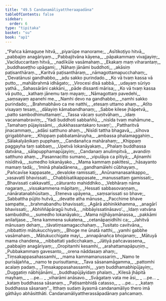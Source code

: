 ```yaml
---
title: "49.5 Candanamāliyattheraapadāna"
tableOfContents: false
sidebar:
  order: 6
type: "tipitaka"
basket: "su"
book: "ap1"
---
```



<DynamicBreadcrumb />

<Division number="75" book="ap1">

<Paragraph number="6268" type="verses" book="ap1">
_“Pañca kāmaguṇe hitvā,_  
_piyarūpe manorame;_  
_Asītikoṭiyo hitvā,_  
_pabbajiṃ anagāriyaṃ._  

</Paragraph>

</Division>
<Division number="76" book="ap1">

<Paragraph number="6269" type="verses" book="ap1">
_Pabbajitvāna kāyena,_  
_pāpakammaṃ vivajjayiṃ;_  
_Vacīduccaritaṃ hitvā,_  
_nadīkūle vasāmahaṃ._  

</Paragraph>

</Division>
<Division number="77" book="ap1">

<Paragraph number="6270" type="verses" book="ap1">
_Ekakaṃ maṃ viharantaṃ,_  
_buddhaseṭṭho upāgami;_  
_Nāhaṃ jānāmi buddhoti,_  
_akāsiṃ paṭisanthāraṃ._  

</Paragraph>

</Division>
<Division number="78" book="ap1">

<Paragraph number="6271" type="verses" book="ap1">
_Karitvā paṭisanthāraṃ,_  
_nāmagottamapucchahaṃ;_  
_‘Devatānusi gandhabbo,_  
_adu sakko purindado._  

</Paragraph>

</Division>
<Division number="79" book="ap1">

<Paragraph number="6272" type="verses" book="ap1">
_Ko vā tvaṃ kassa vā putto,_  
_mahābrahmā idhāgato;_  
_Virocesi disā sabbā,_  
_udayaṃ sūriyo yathā._  

</Paragraph>

</Division>
<Division number="80" book="ap1">

<Paragraph number="6273" type="verses" book="ap1">
_Sahassārāni cakkāni,_  
_pāde dissanti mārisa;_  
_Ko vā tvaṃ kassa vā putto,_  
_kathaṃ jānemu taṃ mayaṃ;_  
_Nāmagottaṃ pavedehi,_  
_saṃsayaṃ apanehi me._  

</Paragraph>

</Division>
<Division number="81" book="ap1">

<Paragraph number="6274" type="verses" book="ap1">
_Namhi devo na gandhabbo,_  
_namhi sakko purindado;_  
_Brahmabhāvo ca me natthi,_  
_etesaṃ uttamo ahaṃ._  

</Paragraph>

</Division>
<Division number="82" book="ap1">

<Paragraph number="6275" type="verses" book="ap1">
_Atīto visayaṃ tesaṃ,_  
_dālayiṃ kāmabandhanaṃ;_  
_Sabbe kilese jhāpetvā,_  
_patto sambodhimuttamaṃ’._  

</Paragraph>

</Division>
<Division number="83" book="ap1">

<Paragraph number="6276" type="verses" book="ap1">
_Tassa vācaṃ suṇitvāhaṃ,_  
_idaṃ vacanamabraviṃ;_  
_‘Yadi buddhoti sabbaññū,_  
_nisīda tvaṃ mahāmune._  

</Paragraph>

</Division>
<Division number="84" book="ap1">

<Paragraph number="6277" type="verses" book="ap1">
_Tamahaṃ pūjayissāmi,_  
_dukkhassantakaro tuvaṃ’;_  
_Pattharitvā jinacammaṃ,_  
_adāsi satthuno ahaṃ._  

</Paragraph>

</Division>
<Division number="85" book="ap1">

<Paragraph number="6278" type="verses" book="ap1">
_Nisīdi tattha bhagavā,_  
_sīhova girigabbhare;_  
_Khippaṃ pabbatamāruyha,_  
_ambassa phalamaggahiṃ._  

</Paragraph>

</Division>
<Division number="86" book="ap1">

<Paragraph number="6279" type="verses" book="ap1">
_Sālakalyāṇikaṃ pupphaṃ,_  
_Candanañca mahārahaṃ;_  
_Khippaṃ paggayha taṃ sabbaṃ,_  
_Upetvā lokanāyakaṃ._  

</Paragraph>

</Division>
<Division number="87" book="ap1">

<Paragraph number="6280" type="verses" book="ap1">
_Phalaṃ buddhassa datvāna,_  
_sālapupphamapūjayiṃ;_  
_Candanaṃ anulimpitvā,_  
_avandiṃ satthuno ahaṃ._  

</Paragraph>

</Division>
<Division number="88" book="ap1">

<Paragraph number="6281" type="verses" book="ap1">
_Pasannacitto sumano,_  
_vipulāya ca pītiyā;_  
_Ajinamhi nisīditvā,_  
_sumedho lokanāyako._  

</Paragraph>

</Division>
<Division number="89" book="ap1">

<Paragraph number="6282" type="verses" book="ap1">
_Mama kammaṃ pakittesi,_  
_hāsayanto mamaṃ tadā;_  
_‘Iminā phaladānena,_  
_gandhamālehi cūbhayaṃ._  

</Paragraph>

</Division>
<Division number="90" book="ap1">

<Paragraph number="6283" type="verses" book="ap1">
_Pañcavīse kappasate,_  
_devaloke ramissati;_  
_Anūnamanasaṅkappo,_  
_vasavattī bhavissati._  

</Paragraph>

</Division>
<Division number="91" book="ap1">

<Paragraph number="6284" type="verses" book="ap1">
_Chabbīsatikappasate,_  
_manussattaṃ gamissati;_  
_Bhavissati cakkavattī,_  
_cāturanto mahiddhiko._  

</Paragraph>

</Division>
<Division number="92" book="ap1">

<Paragraph number="6285" type="verses" book="ap1">
_Vebhāraṃ nāma nagaraṃ,_  
_vissakammena māpitaṃ;_  
_Hessati sabbasovaṇṇaṃ,_  
_nānāratanabhūsitaṃ._  

</Paragraph>

</Division>
<Division number="93" book="ap1">

<Paragraph number="6286" type="verses" book="ap1">
_Eteneva upāyena,_  
_saṃsarissati so bhave;_  
_Sabbattha pūjito hutvā,_  
_devatte atha mānuse._  

</Paragraph>

</Division>
<Division number="94" book="ap1">

<Paragraph number="6287" type="verses" book="ap1">
_Pacchime bhave sampatte,_  
_brahmabandhu bhavissati;_  
_Agārā abhinikkhamma,_  
_anagārī bhavissati;_  
_Abhiññāpāragū hutvā,_  
_nibbāyissatināsavo’._  

</Paragraph>

</Division>
<Division number="95" book="ap1">

<Paragraph number="6288" type="verses" book="ap1">
_Idaṃ vatvāna sambuddho,_  
_sumedho lokanāyako;_  
_Mama nijjhāyamānassa,_  
_pakkāmi anilañjase._  

</Paragraph>

</Division>
<Division number="96" book="ap1">

<Paragraph number="6289" type="verses" book="ap1">
_Tena kammena sukatena,_  
_cetanāpaṇidhīhi ca;_  
_Jahitvā mānusaṃ dehaṃ,_  
_tāvatiṃsamagacchahaṃ._  

</Paragraph>

</Division>
<Division number="97" book="ap1">

<Paragraph number="6290" type="verses" book="ap1">
_Tusitato cavitvāna,_  
_nibbattiṃ mātukucchiyaṃ;_  
_Bhoge me ūnatā natthi,_  
_yamhi gabbhe vasāmahaṃ._  

</Paragraph>

</Division>
<Division number="98" book="ap1">

<Paragraph number="6291" type="verses" book="ap1">
_Mātukucchigate mayi,_  
_annapānañca bhojanaṃ;_  
_Mātuyā mama chandena,_  
_nibbattati yadicchakaṃ._  

</Paragraph>

</Division>
<Division number="99" book="ap1">

<Paragraph number="6292" type="verses" book="ap1">
_Jātiyā pañcavassena,_  
_pabbajiṃ anagāriyaṃ;_  
_Oropitamhi kesamhi,_  
_arahattamapāpuṇiṃ._  

</Paragraph>

</Division>
<Division number="100" book="ap1">

<Paragraph number="6293" type="verses" book="ap1">
_Pubbakammaṃ gavesanto,_  
_orena nāddasaṃ ahaṃ;_  
_Tiṃsakappasahassamhi,_  
_mama kammamanussariṃ._  

</Paragraph>

</Division>
<Division number="101" book="ap1">

<Paragraph number="6294" type="verses" book="ap1">
_Namo te purisājañña,_  
_namo te purisuttama;_  
_Tava sāsanamāgamma,_  
_pattomhi acalaṃ padaṃ._  

</Paragraph>

</Division>
<Division number="102" book="ap1">

<Paragraph number="6295" type="verses" book="ap1">
_Tiṃsakappasahassamhi,_  
_yaṃ buddhamabhipūjayiṃ;_  
_Duggatiṃ nābhijānāmi,_  
_buddhapūjāyidaṃ phalaṃ._  

</Paragraph>

</Division>
<Division number="103" book="ap1">

<Paragraph number="6296" type="verses" book="ap1">
_Kilesā jhāpitā mayhaṃ,_  
_ …pe… _  
_viharāmi anāsavo._  

</Paragraph>

</Division>
<Division number="104" book="ap1">

<Paragraph number="6297" type="verses" book="ap1">
_Svāgataṃ vata me āsi,_  
_ …pe… _  
_kataṃ buddhassa sāsanaṃ._  

</Paragraph>

</Division>
<Division number="105" book="ap1">

<Paragraph number="6298" type="verses" book="ap1">
_Paṭisambhidā catasso,_  
_ …pe… _  
_kataṃ buddhassa sāsanaṃ”._  

</Paragraph>

<Paragraph number="6299" book="ap1">
Itthaṃ sudaṃ āyasmā candanamāliyo thero imā gāthāyo abhāsitthāti.

</Paragraph>
</Division>

<Paragraph number="6300" type="center" book="ap1">
Candanamāliyattherassāpadānaṃ pañcamaṃ.
</Paragraph>